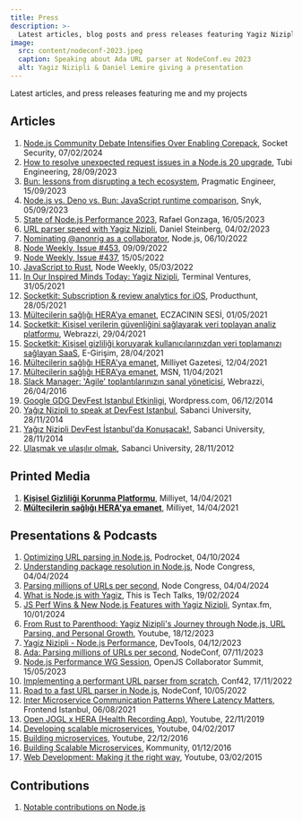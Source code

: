 ```yaml
---
title: Press
description: >-
  Latest articles, blog posts and press releases featuring Yagiz Nizipli and his projects
image:
  src: content/nodeconf-2023.jpeg
  caption: Speaking about Ada URL parser at NodeConf.eu 2023
  alt: Yagiz Nizipli & Daniel Lemire giving a presentation
---
```


Latest articles, and press releases featuring me and my projects

## Articles

1. [Node.js Community Debate Intensifies Over Enabling Corepack][nodejs-community-debate-intensifies], Socket Security, 07/02/2024
2. [How to resolve unexpected request issues in a Node.js 20 upgrade][how-to-resolve-unexpected-request-issues], Tubi Engineering, 28/09/2023
3. [Bun: lessons from disrupting a tech ecosystem][bun-lessons-from-disrupting-tech], Pragmatic Engineer, 15/09/2023
4. [Node.js vs. Deno vs. Bun: JavaScript runtime comparison][nodejs-vs-deno-vs-bun-runtime-comparison], Snyk, 05/09/2023
5. [State of Node.js Performance 2023][state-of-nodejs-performance-2023], Rafael Gonzaga, 16/05/2023
6. [URL parser speed with Yagiz Nizipli][url-parser-speed], Daniel Steinberg, 04/02/2023
7. [Nominating @anonrig as a collaborator][nominating-anonrig-to-nodejs], Node.js, 06/10/2022
8. [Node Weekly, Issue #453][node-weekly-453], 09/09/2022
9. [Node Weekly, Issue #437][node-weekly-437], 15/05/2022
10. [JavaScript to Rust][javascript-to-rust], Node Weekly, 05/03/2022
11. [In Our Inspired Minds Today: Yagiz Nizipli][in-our-inspired-minds], Terminal Ventures, 31/05/2021
12. [Socketkit: Subscription & review analytics for iOS][socketkit-producthunt], Producthunt, 28/05/2021
13. [Mültecilerin sağlığı HERA’ya emanet][eczacinin-sesi], ECZACININ SESİ, 01/05/2021
14. [Socketkit: Kişisel verilerin güvenliğini sağlayarak veri toplayan analiz platformu][socketkit-webrazzi], Webrazzi, 29/04/2021
15. [Socketkit: Kişisel gizliliği koruyarak kullanıcılarınızdan veri toplamanızı sağlayan SaaS][socketkit-egirisim], E-Girişim, 28/04/2021
16. [Mültecilerin sağlığı HERA'ya emanet][hera-milliyet], Milliyet Gazetesi, 12/04/2021
17. [Mültecilerin sağlığı HERA’ya emanet][hera-msn], MSN, 11/04/2021
18. [Slack Manager: 'Agile' toplantılarınızın sanal yöneticisi][slack-manager-webrazzi], Webrazzi, 26/04/2016
19. [Google GDG DevFest Istanbul Etkinligi][gdg-wordpress], Wordpress.com, 06/12/2014
20. [Yağız Nizipli to speak at DevFest Istanbul][sabanci-devfest-en], Sabanci University, 28/11/2014
21. [Yağız Nizipli DevFest İstanbul'da Konuşacak!][sabanci-devfest-tr], Sabanci University, 28/11/2014
22. [Ulaşmak ve ulaşılır olmak][sabanci-varmigelen], Sabanci University, 28/11/2012

## Printed Media

1. [**Kişisel Gizliliği Korunma Platformu**][printed-media-socketkit-milliyet], Milliyet, 14/04/2021
2. [**Mültecilerin sağlığı HERA'ya emanet**][printed-media-hera-milliyet], Milliyet, 14/04/2021

## Presentations & Podcasts

1. [Optimizing URL parsing in Node.js][optimizing-url-parsing-in-nodejs], Podrocket, 04/10/2024
2. [Understanding package resolution in Node.js][understanding-package-resolution-in-nodejs], Node Congress, 04/04/2024
3. [Parsing millions of URLs per second][node-congress-parsing-millions-of-urls], Node Congress, 04/04/2024
4. [What is Node.js with Yagiz][what-is-nodejs-with-yagiz], This is Tech Talks, 19/02/2024
5. [JS Perf Wins & New Node.js Features with Yagiz Nizipli][talks-js-perf-wins], Syntax.fm, 10/01/2024
6. [From Rust to Parenthood: Yagiz Nizipli's Journey through Node.js, URL Parsing, and Personal Growth][presentation-from-rust-to-parenthood], Youtube, 18/12/2023
7. [Yagiz Nizipli - Node.js Performance][presentation-devtools-nodejs-performance-talk-2023], DevTools, 04/12/2023
8. [Ada: Parsing millions of URLs per second][presentation-ada-parsing-millions-of-urls], NodeConf, 07/11/2023
9. [Node.js Performance WG Session][presentation-nodejs-performance-2023], OpenJS Collaborator Summit, 15/05/2023
10. [Implementing a performant URL parser from scratch][presentation-conf42], Conf42, 17/11/2022
11. [Road to a fast URL parser in Node.js][presentation-nodeconf], NodeConf, 10/05/2022
12. [Inter Microservice Communication Patterns Where Latency Matters][presentation-feistanbul], Frontend Istanbul, 06/08/2021
13. [Open JOGL x HERA (Health Recording App)][presentation-openjogl], Youtube, 22/11/2019
14. [Developing scalable microservices][presentation-developing-scalable], Youtube, 04/02/2017
15. [Building microservices][presentation-building-ms], Youtube, 22/12/2016
16. [Building Scalable Microservices][presentation-kommunity], Kommunity, 01/12/2016
17. [Web Development: Making it the right way][presentation-web-dev], Youtube, 03/02/2015

## Contributions

1. [Notable contributions on Node.js][nodejs-notable-contributions]

[nodejs-community-debate-intensifies]: https://socket.dev/blog/node-community-debates-enabling-corepack-unbundling-npm
[how-to-resolve-unexpected-request-issues]: https://code.tubitv.com/how-to-resolve-unexpected-request-issues-in-a-node-js-20-upgrade-31bf411058ba
[bun-lessons-from-disrupting-tech]: https://blog.pragmaticengineer.com/bun-lessons-from-disrupting/
[nodejs-vs-deno-vs-bun-runtime-comparison]: https://snyk.io/blog/javascript-runtime-compare-node-deno-bun/
[state-of-nodejs-performance-2023]: https://blog.rafaelgss.dev/state-of-nodejs-performance-2023
[url-parser-speed]: https://lists.haxx.se/pipermail/daniel/2023-February/000002.html
[nominating-anonrig-to-nodejs]: https://github.com/nodejs/node/issues/44906
[node-weekly-453]: https://nodeweekly.com/issues/453
[node-weekly-437]: https://nodeweekly.com/issues/437
[javascript-to-rust]: https://nodeweekly.com/issues/427
[in-our-inspired-minds]: https://us7.campaign-archive.com/?u=4cdadd41b1ec61abfaaa39a1c&id=6f6873e1c6&ref=yagiz.co
[socketkit-producthunt]: https://www.producthunt.com/posts/subscription-review-analytics-for-ios
[eczacinin-sesi]: https://eczacininsesi.com/haber-detay.php?id=13867&ref=yagiz.co
[socketkit-webrazzi]: https://webrazzi.com/2021/04/29/socketkit-kisisel-verilerin-guvenligini-saglayarak-veri-toplayan-analiz-platformu
[socketkit-egirisim]: https://egirisim.com/2021/04/29/socketkit-kisisel-gizliligi-koruyarak-kullanicilarinizdan-veri-toplamanizi-saglayan-saas/
[hera-milliyet]: https://www.milliyet.com.tr/gundem/multecilerin-sagligi-heraya-emanet-6479369
[hera-msn]: https://www.msn.com/tr-tr/haber/gundem/m%C3%BCltecilerin-sa%C4%9Fl%C4%B1%C4%9F%C4%B1-heraya-emanet/ar-BB1fygBI
[slack-manager-webrazzi]: https://webrazzi.com/2016/04/26/slack-manager-agile-toplantilarinizin-sanal-yoneticisi-yerli-github
[gdg-wordpress]: https://emrullahsaku.wordpress.com/2014/12/06/google-gdg-deffest-istanbul-etkinligi/
[sabanci-devfest-en]: https://gazetesu.sabanciuniv.edu/en/our-student-yagiz-nizipli-speak-devfest-istanbul
[sabanci-devfest-tr]: https://gazetesu.sabanciuniv.edu/tr/ogrencimiz-yagiz-nizipli-devfest-istanbulda-konusacak
[sabanci-varmigelen]: https://gazetesu.sabanciuniv.edu/tr/ulasmak-ve-ulasilir-olmak

[optimizing-url-parsing-in-nodejs]: https://podrocket.logrocket.com/optimizing-url-parsing-in-node-yagiz-nizipli
[understanding-package-resolution-in-nodejs]: https://portal.gitnation.org/contents/understanding-package-resolution-in-nodejs
[node-congress-parsing-millions-of-urls]: https://portal.gitnation.org/contents/parsing-millions-of-urls-per-second
[what-is-nodejs-with-yagiz]: https://www.youtube.com/watch?v=c6DRXZk9S9I
[talks-js-perf-wins]: https://syntax.fm/show/716/js-perf-wins-and-new-node-js-features-with-yagiz-nizipli
[presentation-from-rust-to-parenthood]: https://www.youtube.com/watch?v=1ex8dZ7i8_M
[presentation-devtools-nodejs-performance-talk-2023]: https://www.youtube.com/watch?v=waEKI4V70CU
[presentation-ada-parsing-millions-of-urls]: https://www.youtube.com/watch?v=tQ-6OWRDsZg
[presentation-nodejs-performance-2023]: https://www.youtube.com/watch?v=D7gd2pLo_QY
[presentation-conf42]: https://www.conf42.com/JavaScript_2022_Yagiz_Nizipli_performant_url_parser
[presentation-nodeconf]: https://www.youtube.com/watch?v=hT25FOx5kNQ&ref=yagiz.co
[presentation-feistanbul]: https://kommunity.com/frontend-istanbul/events/inter-microservice-communication-patterns-where-latency-matters-1de2dec0
[presentation-openjogl]: https://www.youtube.com/watch?v=4KKbh6xk3EU&ref=yagiz.co
[presentation-developing-scalable]: https://www.youtube.com/watch?v=1XLxHg6XRjw&ref=yagiz.co
[presentation-building-ms]: https://www.youtube.com/watch?v=HIKWzjSwJhI&ref=yagiz.co
[presentation-kommunity]: https://kommunity.com/istanbulcoders/events/236332031
[presentation-web-dev]: https://www.youtube.com/watch?v=0qbEZ8PBNm0&ref=yagiz.co

[nodejs-notable-contributions]: https://github.com/nodejs/node/pulls?q=is%3Apr+author%3Aanonrig+label%3Anotable-change+is%3Aclosed

[printed-media-socketkit-milliyet]: https://www.yagiz.co/press/socketkit-milliyet-2021.jpeg
[printed-media-hera-milliyet]: https://www.yagiz.co/press/hera-milliyet-2021.jpeg
